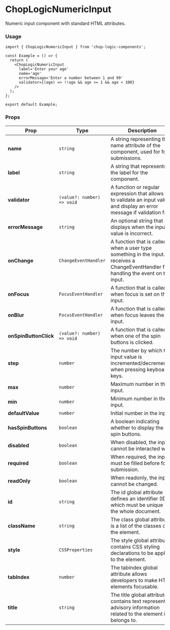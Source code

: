 
<Meta of={Stories} title='ChopLogicNumericInput' />

# ChopLogicNumericInput

Numeric input component with standard HTML attributes.

### Usage

```tsx
import { ChopLogicNumericInput } from 'chop-logic-components';

const Example = () => {
  return (
    <ChopLogicNumericInput
      label='Enter your age'
      name='age'
      errorMessage='Enter a number between 1 and 99'
      validator={(age) => !!age && age >= 1 && age < 100}
    />
  );
};

export default Example;
```

### Props

| Prop                  | Type                       | Description                                                                                                                              | Default     | Required |
|-----------------------|----------------------------|------------------------------------------------------------------------------------------------------------------------------------------|-------------|----------|
| **name**              | `string`                   | A string representing the name attribute of the component, used for form submissions.                                                    | `undefined` | Yes      |
| **label**             | `string`                   | A string that represents the label for the component.                                                                                    | `undefined` | Yes      |
| **validator**         | `(value?: number) => void` | A function or regular expression that allows you to validate an input value and display an error message if validation fails.            | `undefined` | No       |
| **errorMessage**      | `string`                   | An optional string that displays when the input value is incorrect.                                                                      | `undefined` | No       |
| **onChange**          | `ChangeEventHandler`       | A function that is called when a user type something in the input. It receives a ChangeEventHandler for handling the event on the input. | `undefined` | No       |
| **onFocus**           | `FocusEventHandler`        | A function that is called when focus is set on the input.                                                                                | `undefined` | No       |
| **onBlur**            | `FocusEventHandler`        | A function that is called when focus leaves the input.                                                                                   | `undefined` | No       |
| **onSpinButtonClick** | `(value?: number) => void` | A function that is called when one of the spin buttons is clicked.                                                                       | `undefined` | No       |
| **step**              | `number`                   | The number by which the input value is incremented/decremented when pressing keyboard keys.                                              | `1`         | No       |
| **max**               | `number`                   | Maximum number in the input.                                                                                                             | `undefined` | No       |
| **min**               | `number`                   | Minimum number in the input.                                                                                                             | `undefined` | No       |
| **defaultValue**      | `number`                   | Initial number in the input.                                                                                                             | `0`         | No       |
| **hasSpinButtons**    | `boolean`                  | A boolean indicating whether to display the spin buttons.                                                                                | `true`      | No       |
| **disabled**          | `boolean`                  | When disabled, the input cannot be interacted with.                                                                                      | `false`     | No       |
| **required**          | `boolean`                  | When required, the input must be filled before form submission.                                                                          | `false`     | No       |
| **readOnly**          | `boolean`                  | When readonly, the input cannot be changed.                                                                                              | `false`     | No       |
| **id**                | `string`                   | The id global attribute defines an identifier (ID) which must be unique in the whole document.                                           | `undefined` | No       |
| **className**         | `string`                   | The class global attribute is a list of the classes of the element.                                                                      | `undefined` | No       |
| **style**             | `CSSProperties`            | The style global attribute contains CSS styling declarations to be applied to the element.                                               | `undefined` | No       |
| **tabIndex**          | `number`                   | The tabindex global attribute allows developers to make HTML elements focusable.                                                         | `undefined` | No       |
| **title**             | `string`                   | The title global attribute contains text representing advisory information related to the element it belongs to.                         | `undefined` | No       |
